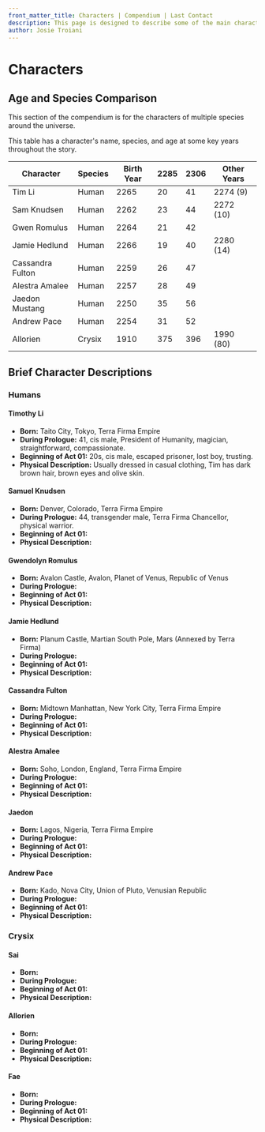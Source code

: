 ```yaml
---
front_matter_title: Characters | Compendium | Last Contact
description: This page is designed to describe some of the main characters driving the story of the Last Contact universe.
author: Josie Troiani
---
```

# Characters

## Age and Species Comparison

This section of the compendium is for the characters of multiple species around the universe.

This table has a character's name, species, and age at some key years throughout the story.

| Character        | Species | Birth Year | 2285 |  2306   | Other Years |
| ---------------- | ------- | ---------- | ---- | ------- | ----------- |
| Tim Li           | Human   | 2265       | 20   | 41      | 2274 (9)    |
| Sam Knudsen      | Human   | 2262       | 23   | 44      | 2272 (10)   |
| Gwen Romulus     | Human   | 2264       | 21   | 42      |             |
| Jamie Hedlund    | Human   | 2266       | 19   | 40      | 2280 (14)   |
| Cassandra Fulton | Human   | 2259       | 26   | 47      |             |
| Alestra Amalee   | Human   | 2257       | 28   | 49      |             |
| Jaedon Mustang   | Human   | 2250       | 35   | 56      |             |
| Andrew Pace      | Human   | 2254       | 31   | 52      |             |
| Allorien         | Crysix  | 1910       | 375  | 396     | 1990 (80)   |

## Brief Character Descriptions

### Humans

#### Timothy Li

- **Born:** Taito City, Tokyo, Terra Firma Empire
- **During Prologue:** 41, cis male, President of Humanity, magician, straightforward, compassionate.
- **Beginning of Act 01:** 20s, cis male, escaped prisoner, lost boy, trusting.
- **Physical Description:** Usually dressed in casual clothing, Tim has dark brown hair, brown eyes and olive skin.

#### Samuel Knudsen

- **Born:** Denver, Colorado, Terra Firma Empire
- **During Prologue:** 44, transgender male, Terra Firma Chancellor, physical warrior.
- **Beginning of Act 01:**
- **Physical Description:**

#### Gwendolyn Romulus

- **Born:** Avalon Castle, Avalon, Planet of Venus, Republic of Venus
- **During Prologue:**
- **Beginning of Act 01:**
- **Physical Description:**

#### Jamie Hedlund

- **Born:** Planum Castle, Martian South Pole, Mars (Annexed by Terra Firma)
- **During Prologue:**
- **Beginning of Act 01:**
- **Physical Description:**

#### Cassandra Fulton

- **Born:** Midtown Manhattan, New York City, Terra Firma Empire
- **During Prologue:**
- **Beginning of Act 01:**
- **Physical Description:**

#### Alestra Amalee

- **Born:** Soho, London, England, Terra Firma Empire
- **During Prologue:**
- **Beginning of Act 01:**
- **Physical Description:**

#### Jaedon

- **Born:** Lagos, Nigeria, Terra Firma Empire
- **During Prologue:**
- **Beginning of Act 01:**
- **Physical Description:**

#### Andrew Pace

- **Born:** Kado, Nova City, Union of Pluto, Venusian Republic
- **During Prologue:**
- **Beginning of Act 01:**
- **Physical Description:**

### Crysix

#### Sai

- **Born:**
- **During Prologue:**
- **Beginning of Act 01:**
- **Physical Description:**

#### Allorien

- **Born:**
- **During Prologue:**
- **Beginning of Act 01:**
- **Physical Description:**

#### Fae

- **Born:**
- **During Prologue:**
- **Beginning of Act 01:**
- **Physical Description:**
